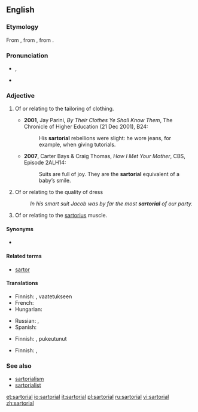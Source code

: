 {{was wotd|2009|November|30}}
==English==

===Etymology===
From {{etyl|NL.}} {{term|sartorius||pertaining to a [[tailor]]|lang=la}}, from {{etyl|LL.}} {{term|sartor||tailor|la}}, from {{etyl|la}} {{term|sarcire||to patch, mend|lang=la}}.

===Pronunciation===
* {{a|UK}} {{IPA|/sɑːˈtɔː.ɹi.əl/}}, {{SAMPA|sA:tO:.ri.@l/}}
* {{a|US}} {{IPA|/sɑɹˈtɔɹ.i.əl/}}

===Adjective===
{{en-adj|more|-}}

# {{not comparable}} Of or relating to the tailoring of clothing.
#* '''2001''', Jay Parini, ''By Their Clothes Ye Shall Know Them'', The Chronicle of Higher Education (21 Dec 2001), B24:
#*: His '''sartorial''' rebellions were slight: he wore jeans, for example, when giving tutorials.
#* '''2007''', Carter Bays & Craig Thomas, ''How I Met Your Mother'', CBS, Episode 2ALH14:
#*: Suits are full of joy. They are the '''sartorial''' equivalent of a baby’s smile.
# Of or relating to the quality of dress
#: ''In his smart suit Jacob was by far the most '''sartorial''' of our party.''
# {{anatomy}} Of or relating to the [[sartorius]] muscle.

====Synonyms====
* {{sense|pertaining to clothing}} {{l|en|vestiary}}

====Related terms====
* [[sartor]]

====Translations====
{{trans-top|of or related to tailoring or clothing}}
* Finnish: {{t+|fi|vaatetus|alt=vaatetukseen}}  {{t-|fi|liittyvä}}, vaatetukseen {{t-|fi|kohdistuva}}
* French: {{t+|fr|vestimentaire}}
* Hungarian: {{t|hu|szabászati}}
{{trans-mid}}
* Russian: {{t+|ru|портновский|tr=portnóvskij}},  {{t+|ru|портняжный|tr=portnjážnyi}}
* Spanish: {{t-|es|sartorial}}
{{trans-bottom}}

{{trans-top|of or relating to quality of dress}}
* Finnish: {{t+|fi|hyvin}}  {{t-|fi|pukeutunut}}, {{t|fi|laadukkaasti}}  pukeutunut
{{trans-mid}}
{{trans-bottom}}

{{trans-top|anatomy: of sartorius}}
* Finnish: {{t-|fi|räätälinlihas|alt=räätälinlihas-}},  {{t-|fi|räätälinlihas|alt=räätälinlihakseen}}  {{t-|fi|liittyvä}}
{{trans-mid}}
{{trans-bottom}}

===See also===
* [[sartorialism]]
* [[sartorialist]]

[[et:sartorial]]
[[io:sartorial]]
[[it:sartorial]]
[[pl:sartorial]]
[[ru:sartorial]]
[[vi:sartorial]]
[[zh:sartorial]]